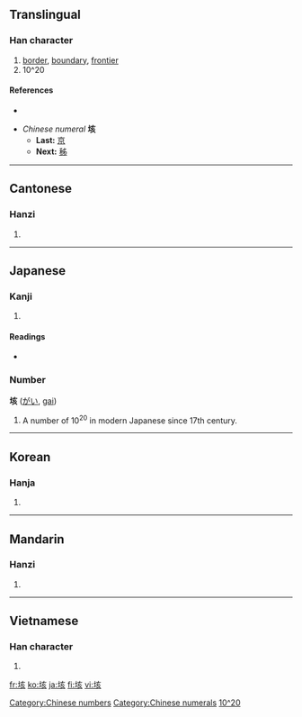 {{also|陔}}
==Translingual==

===Han character===
{{Han char|rn=32|rad=土|as=06|sn=9|four=4018<sub>2</sub>|canj=土卜女人 (GYVO)}}

# [[border]], [[boundary]], [[frontier]]
# 10^20<!--What does the symbol ^ mean in this context?-->

====References====
* {{Han ref|kx=0227.400|dkj=05040|dj=0463.260|hdz=10441.130|uh=5793|ud=22419|bh=ABB2|bd=43954}}

* ''Chinese numeral'' '''垓 '''
** '''Last:''' [[京]]
** '''Next:''' [[秭]]

[[Category:Chinese numbers]]
[[Category:Chinese numerals]]
----

==Cantonese==

===Hanzi===
{{yue-hanzi|jyut=|y=goi1}}

# {{defn|Cantonese|sort=土06}}

----

==Japanese==

===Kanji===
{{ja-kanji|grade=|rs=土06}}

# {{defn|Japanese}}

====Readings====
* {{ja-readings|on=[[がい]] (''gai''), [[かい]] (''kai'')|kun=[[はて]] (''hate'')}}

===Number===
'''垓''' ([[がい]], [[gai]])

# A number of 10<sup>20</sup> in modern Japanese since 17th century.

[[Category:Japanese numbers|10^20]]

----

==Korean==

===Hanja===
{{ko-hanja|hangeul=해|rv=hae|mr=hae}}

# {{defn|Korean|sort=土06}}

----

==Mandarin==

===Hanzi===
{{cmn-hanzi|pin=[[gāi]] ([[gai1]]), [[hòu]] ([[hou4]])|wg=kai<sup>1</sup>, hou<sup>4</sup>}}

# {{defn|Mandarin|sort=土06}}

----

==Vietnamese==

===Han character===
{{vi-hantu|[[cai]], [[gay]], [[gây]]|rs=土06}}

# {{defn|Vietnamese|sort=土06}}

[[fr:垓]]
[[ko:垓]]
[[ja:垓]]
[[fi:垓]]
[[vi:垓]]